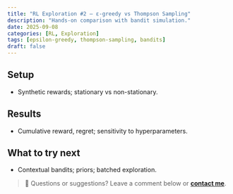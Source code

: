 ```yaml
---
title: "RL Exploration #2 — ε-greedy vs Thompson Sampling"
description: "Hands-on comparison with bandit simulation."
date: 2025-09-08
categories: [RL, Exploration]
tags: [epsilon-greedy, thompson-sampling, bandits]
draft: false
---
```


## Setup

- Synthetic rewards; stationary vs non-stationary.

## Results

- Cumulative reward, regret; sensitivity to hyperparameters.

## What to try next

- Contextual bandits; priors; batched exploration.

> 💬 Questions or suggestions? Leave a comment below or **[contact me](../../../contact.qmd)**. 